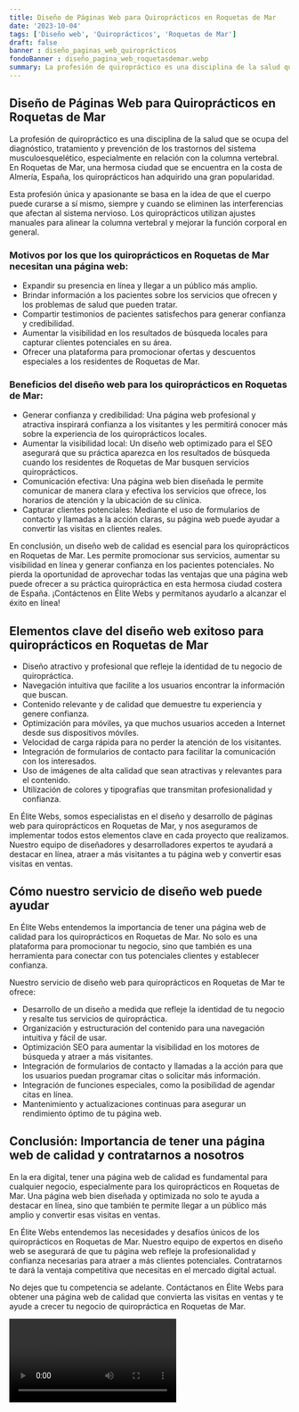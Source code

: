 ```yaml
---
title: Diseño de Páginas Web para Quiroprácticos en Roquetas de Mar
date: '2023-10-04'
tags: ['Diseño web', 'Quiroprácticos', 'Roquetas de Mar']
draft: false
banner : diseño_paginas_web_quiroprácticos
fondoBanner : diseño_pagina_web_roquetasdemar.webp
summary: La profesión de quiropráctico es una disciplina de la salud que se ocupa del diagnóstico, tratamiento y prevención de los trastornos del sistema musculoesquelético, especialmente en relación con la columna vertebral. En Roquetas de Mar, una hermosa ciudad que se encuentra en la costa de Almería, España, los quiroprácticos han adquirido una gran popularidad. 
---
```


## Diseño de Páginas Web para Quiroprácticos en Roquetas de Mar

La profesión de quiropráctico es una disciplina de la salud que se ocupa del diagnóstico, tratamiento y prevención de los trastornos del sistema musculoesquelético, especialmente en relación con la columna vertebral. En Roquetas de Mar, una hermosa ciudad que se encuentra en la costa de Almería, España, los quiroprácticos han adquirido una gran popularidad. 

Esta profesión única y apasionante se basa en la idea de que el cuerpo puede curarse a sí mismo, siempre y cuando se eliminen las interferencias que afectan al sistema nervioso. Los quiroprácticos utilizan ajustes manuales para alinear la columna vertebral y mejorar la función corporal en general.

### Motivos por los que los quiroprácticos en Roquetas de Mar necesitan una página web:
- Expandir su presencia en línea y llegar a un público más amplio.
- Brindar información a los pacientes sobre los servicios que ofrecen y los problemas de salud que pueden tratar.
- Compartir testimonios de pacientes satisfechos para generar confianza y credibilidad.
- Aumentar la visibilidad en los resultados de búsqueda locales para capturar clientes potenciales en su área.
- Ofrecer una plataforma para promocionar ofertas y descuentos especiales a los residentes de Roquetas de Mar.

### Beneficios del diseño web para los quiroprácticos en Roquetas de Mar:
- Generar confianza y credibilidad: Una página web profesional y atractiva inspirará confianza a los visitantes y les permitirá conocer más sobre la experiencia de los quiroprácticos locales.
- Aumentar la visibilidad local: Un diseño web optimizado para el SEO asegurará que su práctica aparezca en los resultados de búsqueda cuando los residentes de Roquetas de Mar busquen servicios quiroprácticos.
- Comunicación efectiva: Una página web bien diseñada le permite comunicar de manera clara y efectiva los servicios que ofrece, los horarios de atención y la ubicación de su clínica.
- Capturar clientes potenciales: Mediante el uso de formularios de contacto y llamadas a la acción claras, su página web puede ayudar a convertir las visitas en clientes reales.

En conclusión, un diseño web de calidad es esencial para los quiroprácticos en Roquetas de Mar. Les permite promocionar sus servicios, aumentar su visibilidad en línea y generar confianza en los pacientes potenciales. No pierda la oportunidad de aprovechar todas las ventajas que una página web puede ofrecer a su práctica quiropráctica en esta hermosa ciudad costera de España. ¡Contáctenos en Élite Webs y permítanos ayudarlo a alcanzar el éxito en línea!  

<GifSeo />

<Cta />

## Elementos clave del diseño web exitoso para quiroprácticos en Roquetas de Mar

- Diseño atractivo y profesional que refleje la identidad de tu negocio de quiropráctica.
- Navegación intuitiva que facilite a los usuarios encontrar la información que buscan.
- Contenido relevante y de calidad que demuestre tu experiencia y genere confianza.
- Optimización para móviles, ya que muchos usuarios acceden a Internet desde sus dispositivos móviles.
- Velocidad de carga rápida para no perder la atención de los visitantes.
- Integración de formularios de contacto para facilitar la comunicación con los interesados.
- Uso de imágenes de alta calidad que sean atractivas y relevantes para el contenido.
- Utilización de colores y tipografías que transmitan profesionalidad y confianza.

En Élite Webs, somos especialistas en el diseño y desarrollo de páginas web para quiroprácticos en Roquetas de Mar, y nos aseguramos de implementar todos estos elementos clave en cada proyecto que realizamos. Nuestro equipo de diseñadores y desarrolladores expertos te ayudará a destacar en línea, atraer a más visitantes a tu página web y convertir esas visitas en ventas.

## Cómo nuestro servicio de diseño web puede ayudar

En Élite Webs entendemos la importancia de tener una página web de calidad para los quiroprácticos en Roquetas de Mar. No solo es una plataforma para promocionar tu negocio, sino que también es una herramienta para conectar con tus potenciales clientes y establecer confianza.

Nuestro servicio de diseño web para quiroprácticos en Roquetas de Mar te ofrece:

- Desarrollo de un diseño a medida que refleje la identidad de tu negocio y resalte tus servicios de quiropráctica.
- Organización y estructuración del contenido para una navegación intuitiva y fácil de usar.
- Optimización SEO para aumentar la visibilidad en los motores de búsqueda y atraer a más visitantes.
- Integración de formularios de contacto y llamadas a la acción para que los usuarios puedan programar citas o solicitar más información.
- Integración de funciones especiales, como la posibilidad de agendar citas en línea.
- Mantenimiento y actualizaciones continuas para asegurar un rendimiento óptimo de tu página web.

## Conclusión: Importancia de tener una página web de calidad y contratarnos a nosotros

En la era digital, tener una página web de calidad es fundamental para cualquier negocio, especialmente para los quiroprácticos en Roquetas de Mar. Una página web bien diseñada y optimizada no solo te ayuda a destacar en línea, sino que también te permite llegar a un público más amplio y convertir esas visitas en ventas.

En Élite Webs entendemos las necesidades y desafíos únicos de los quiroprácticos en Roquetas de Mar. Nuestro equipo de expertos en diseño web se asegurará de que tu página web refleje la profesionalidad y confianza necesarias para atraer a más clientes potenciales. Contratarnos te dará la ventaja competitiva que necesitas en el mercado digital actual.

No dejes que tu competencia se adelante. Contáctanos en Élite Webs para obtener una página web de calidad que convierta las visitas en ventas y te ayude a crecer tu negocio de quiropráctica en Roquetas de Mar.

<Video />

<CtaBot job='Quiroprácticos' city='Roquetas de Mar'/>

<Gmaps query='Roquetas de Mar+españa+maps' />